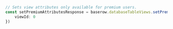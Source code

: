 ```typescript index.ts
// Sets view attributes only available for premium users.
const setPremiumAttributesResponse = baserow.databaseTableViews.setPremiumAttributes({
    viewId: 0
})
```